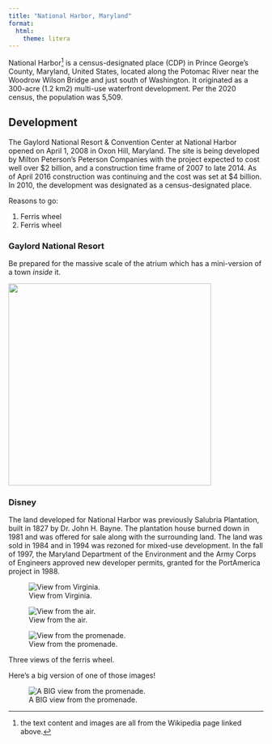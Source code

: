 ```yaml
---
title: "National Harbor, Maryland"
format: 
  html:
    theme: litera
---
```


National Harbor[^wiki] is a census-designated place (CDP) in Prince George's County, Maryland, United States, located along the Potomac River near the Woodrow Wilson Bridge and just south of Washington. It originated as a 300-acre (1.2 km2) multi-use waterfront development. Per the 2020 census, the population was 5,509.

## Development

The Gaylord National Resort & Convention Center at National Harbor opened on April 1, 2008 in Oxon Hill, Maryland. The site is being developed by Milton Peterson's Peterson Companies with the project expected to cost well over $2 billion, and a construction time frame of 2007 to late 2014. As of April 2016 construction was continuing and the cost was set at $4 billion. In 2010, the development was designated as a census-designated place.

:::{.column-margin}
Reasons to go:

1. Ferris wheel
2. Ferris wheel
:::

:::{.callout-warning appearance=simple icon=false}
### Gaylord National Resort

Be prepared for the massive scale of the atrium which has a mini-version of a town *inside* it.
:::

[![](https://upload.wikimedia.org/wikipedia/commons/thumb/a/a5/GaylordNationalResort.jpg/500px-GaylordNationalResort.jpg){height=400 width=400 fig-align=center fig-alt="A aerial photograph of Gaylord National Resort"}](https://en.wikipedia.org/wiki/National_Harbor,_Maryland)


### Disney

The land developed for National Harbor was previously Salubria Plantation, built in 1827 by Dr. John H. Bayne. The plantation house burned down in 1981 and was offered for sale along with the surrounding land. The land was sold in 1984 and in 1994 was rezoned for mixed-use development. In the fall of 1997, the Maryland Department of the Environment and the Army Corps of Engineers approved new developer permits, granted for the PortAmerica project in 1988.

:::{#fig-ferris layout="[[1,1],[1]]"}

![View from Virginia.](https://upload.wikimedia.org/wikipedia/commons/thumb/7/7d/National_Harbor_Aerial718.jpg/440px-National_Harbor_Aerial718.jpg){#fig-main}

![View from the air.](https://upload.wikimedia.org/wikipedia/commons/thumb/a/af/National_Harbor_Aerial420.jpg/440px-National_Harbor_Aerial420.jpg){#fig-far}

![View from the promenade.](https://upload.wikimedia.org/wikipedia/commons/thumb/9/91/Capital_Wheel_at_National_Harbor%2C_Maryland%2C_USA.jpg/500px-Capital_Wheel_at_National_Harbor%2C_Maryland%2C_USA.jpg){#fig-close}


Three views of the ferris wheel.
:::

Here's a big version of one of those images!

:::{.column-screen}
![A BIG view from the promenade.](https://upload.wikimedia.org/wikipedia/commons/thumb/9/91/Capital_Wheel_at_National_Harbor%2C_Maryland%2C_USA.jpg/2560px-Capital_Wheel_at_National_Harbor%2C_Maryland%2C_USA.jpg){#fig-close}
:::

[^wiki]: the text content and images are all from the Wikipedia page linked above.
